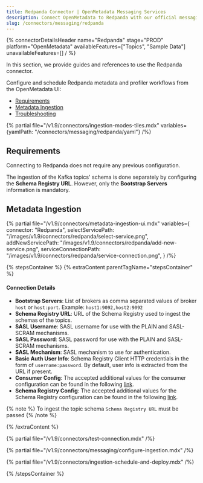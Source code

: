 ```yaml
---
title: Redpanda Connector | OpenMetadata Messaging Services
description: Connect OpenMetadata to Redpanda with our official messaging connector. Stream metadata, automate discovery, and integrate your Kafka-compatible platform seamlessly.
slug: /connectors/messaging/redpanda
---
```


{% connectorDetailsHeader
name="Redpanda"
stage="PROD"
platform="OpenMetadata"
availableFeatures=["Topics", "Sample Data"]
unavailableFeatures=[]
/ %}


In this section, we provide guides and references to use the Redpanda connector.

Configure and schedule Redpanda metadata and profiler workflows from the OpenMetadata UI:

- [Requirements](#requirements)
- [Metadata Ingestion](#metadata-ingestion)
- [Troubleshooting](/connectors/messaging/redpanda/troubleshooting)

{% partial file="/v1.9/connectors/ingestion-modes-tiles.mdx" variables={yamlPath: "/connectors/messaging/redpanda/yaml"} /%}

## Requirements

Connecting to Redpanda does not require any previous configuration.

The ingestion of the Kafka topics' schema is done separately by configuring the **Schema Registry URL**. However, only the **Bootstrap Servers** information is mandatory.

## Metadata Ingestion

{% partial 
  file="/v1.9/connectors/metadata-ingestion-ui.mdx" 
  variables={
    connector: "Redpanda", 
    selectServicePath: "/images/v1.9/connectors/redpanda/select-service.png",
    addNewServicePath: "/images/v1.9/connectors/redpanda/add-new-service.png",
    serviceConnectionPath: "/images/v1.9/connectors/redpanda/service-connection.png",
} 
/%}

{% stepsContainer %}
{% extraContent parentTagName="stepsContainer" %}

#### Connection Details

- **Bootstrap Servers**: List of brokers as comma separated values of broker `host` or `host:port`. Example: `host1:9092,host2:9092`
- **Schema Registry URL**: URL of the Schema Registry used to ingest the schemas of the topics.
- **SASL Username**: SASL username for use with the PLAIN and SASL-SCRAM mechanisms.
- **SASL Password**: SASL password for use with the PLAIN and SASL-SCRAM mechanisms.
- **SASL Mechanism**: SASL mechanism to use for authentication.
- **Basic Auth User Info**: Schema Registry Client HTTP credentials in the form of `username:password`. By default, user info is extracted from the URL if present.
- **Consumer Config**: The accepted additional values for the consumer configuration can be found in the following [link](https://github.com/edenhill/librdkafka/blob/master/CONFIGURATION.mdx).
- **Schema Registry Config**: The accepted additional values for the Schema Registry configuration can be found in the following [link](https://docs.confluent.io/platform/current/clients/confluent-kafka-python/html/index.html#schemaregistryclient).

{% note %}
To ingest the topic schema `Schema Registry URL` must be passed
{% /note %}

{% /extraContent %}

{% partial file="/v1.9/connectors/test-connection.mdx" /%}

{% partial file="/v1.9/connectors/messaging/configure-ingestion.mdx" /%}

{% partial file="/v1.9/connectors/ingestion-schedule-and-deploy.mdx" /%}

{% /stepsContainer %}
